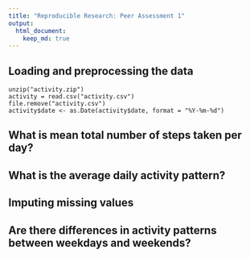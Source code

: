 ```yaml
---
title: "Reproducible Research: Peer Assessment 1"
output: 
  html_document:
    keep_md: true
---
```



## Loading and preprocessing the data
```Read
unzip("activity.zip")
activity = read.csv("activity.csv")
file.remove("activity.csv")
activity$date <- as.Date(activity$date, format = "%Y-%m-%d")
```

## What is mean total number of steps taken per day?



## What is the average daily activity pattern?



## Imputing missing values



## Are there differences in activity patterns between weekdays and weekends?
